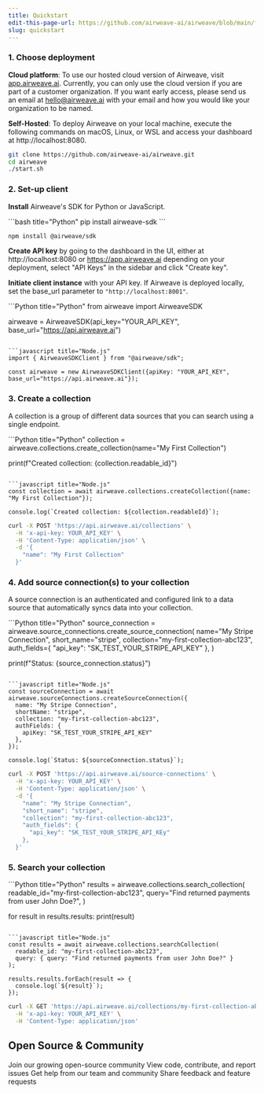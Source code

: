 ```yaml
---
title: Quickstart
edit-this-page-url: https://github.com/airweave-ai/airweave/blob/main/fern/docs/pages/quickstart.mdx
slug: quickstart
---
```


### 1. Choose deployment

**Cloud platform**: To use our hosted cloud version of Airweave, visit [app.airweave.ai](https://app.airweave.ai). Currently, you can only use the cloud version if you are part of a customer organization. If you want early access, please send us an email at hello@airweave.ai with your email and how you would like your organization to be named.

**Self-Hosted**: To deploy Airweave on your local machine, execute the following commands on macOS, Linux, or WSL and access your dashboard at http://localhost:8080.

```bash
git clone https://github.com/airweave-ai/airweave.git
cd airweave
./start.sh
```

### 2. Set-up client

**Install** Airweave's SDK for Python or JavaScript.

<CodeBlocks>
```bash title="Python"
pip install airweave-sdk
```

```bash title="Node.js"
npm install @airweave/sdk
```
</CodeBlocks>

**Create API key** by going to the dashboard in the UI, either at http://localhost:8080 or https://app.airweave.ai depending on your deployment, select "API Keys" in the sidebar and click "Create key".

**Initiate client instance** with your API key. If Airweave is deployed locally, set the base_url parameter to `"http://localhost:8001"`.

<CodeBlocks>
```Python title="Python"
from airweave import AirweaveSDK

airweave = AirweaveSDK(api_key="YOUR_API_KEY", base_url="https://api.airweave.ai")
```

```javascript title="Node.js"
import { AirweaveSDKClient } from "@airweave/sdk";

const airweave = new AirweaveSDKClient({apiKey: "YOUR_API_KEY", base_url="https://api.airweave.ai"});
```
</CodeBlocks>

### 3. Create a collection

A collection is a group of different data sources that you can search using a single endpoint.

<CodeBlocks>
```Python title="Python"
collection = airweave.collections.create_collection(name="My First Collection")

print(f"Created collection: {collection.readable_id}")
```

```javascript title="Node.js"
const collection = await airweave.collections.createCollection({name: "My First Collection"});

console.log(`Created collection: ${collection.readableId}`);
```

```bash title="cURL"
curl -X POST 'https://api.airweave.ai/collections' \
  -H 'x-api-key: YOUR_API_KEY' \
  -H 'Content-Type: application/json' \
  -d '{
    "name": "My First Collection"
  }'
```
</CodeBlocks>

### 4. Add source connection(s) to your collection

A source connection is an authenticated and configured link to a data source that automatically syncs data into your collection.

<CodeBlocks>
```Python title="Python"
source_connection = airweave.source_connections.create_source_connection(
    name="My Stripe Connection",
    short_name="stripe",
    collection="my-first-collection-abc123",
    auth_fields={
        "api_key": "SK_TEST_YOUR_STRIPE_API_KEY"
    },
)

print(f"Status: {source_connection.status}")
```

```javascript title="Node.js"
const sourceConnection = await airweave.sourceConnections.createSourceConnection({
  name: "My Stripe Connection",
  shortName: "stripe",
  collection: "my-first-collection-abc123",
  authFields: {
    apiKey: "SK_TEST_YOUR_STRIPE_API_KEY"
  },
});

console.log(`Status: ${sourceConnection.status}`);
```

```bash title="cURL"
curl -X POST 'https://api.airweave.ai/source-connections' \
  -H 'x-api-key: YOUR_API_KEY' \
  -H 'Content-Type: application/json' \
  -d '{
    "name": "My Stripe Connection",
    "short_name": "stripe",
    "collection": "my-first-collection-abc123",
    "auth_fields": {
      "api_key": "SK_TEST_YOUR_STRIPE_API_KEy"
    },
  }'
```
</CodeBlocks>

### 5. Search your collection

<CodeBlocks>
```Python title="Python"
results = airweave.collections.search_collection(
    readable_id="my-first-collection-abc123",
    query="Find returned payments from user John Doe?",
)

for result in results.results:
  print(result)
```

```javascript title="Node.js"
const results = await airweave.collections.searchCollection(
  readable_id: "my-first-collection-abc123",
  query: { query: "Find returned payments from user John Doe?" }
);

results.results.forEach(result => {
  console.log(`${result}`);
});
```

```bash title="cURL"
curl -X GET 'https://api.airweave.ai/collections/my-first-collection-abc123/search?query=What%20are%20our%20product%20features&response_type=raw' \
  -H 'x-api-key: YOUR_API_KEY' \
  -H 'Content-Type: application/json'
```
</CodeBlocks>

## Open Source & Community

<CardGroup cols={2}>
  <Card
    title="GitHub Repository"
    icon="fa-brands fa-github"
    href="https://github.com/airweave-ai/airweave"
  >
    Join our growing open-source community
    View code, contribute, and report issues
  </Card>
  <Card
    title="Community Support"
    icon="fa-brands fa-discord"
    href="https://discord.gg/484HY9Ehxt"
  >
    Get help from our team and community
    Share feedback and feature requests
  </Card>
</CardGroup>

